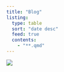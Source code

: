 ```yaml
---
title: "Blog"
listing:
  type: table
  sort: "date desc"
  feed: true
  contents:
    - "**.qmd"
---
```


![](./pointblank_blog_logo.png)

